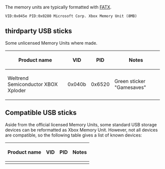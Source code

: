 The memory units are typically formatted with [[FATX]].
<pre>
VID:0x045e PID:0x0280 Microsoft Corp. Xbox Memory Unit (8MB)
</pre>

== thirdparty USB sticks ==
Some unlicensed Memory Units where made. 

{| class="wikitable"
! Product name !! VID !! PID !! Notes
|-
| Weltrend Semiconductor XBOX Xploder || 0x040b || 0x6520 || Green sticker "Gamesaves" 
|}

== Compatible USB sticks ==

Aside from the official licensed Memory Units, some standard USB storage devices can be reformatted as Xbox Memory Unit.
However, not all devices are compatible, so the following table gives a list of known devices:

{| class="wikitable"
! Product name !! VID !! PID !! Notes
|-
|}